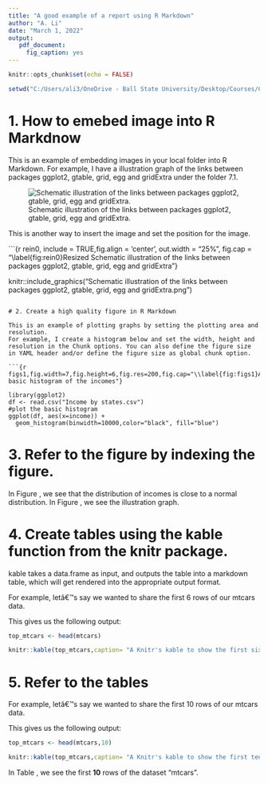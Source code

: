 ```yaml
---
title: "A good example of a report using R Markdown"
author: "A. Li"
date: "March 1, 2022"
output: 
   pdf_document:
     fig_caption: yes
---
```


```r
knitr::opts_chunk$set(echo = FALSE)
```

```r
setwd("C:/Users/ali3/OneDrive - Ball State University/Desktop/Courses/Coursera/DSCI605/Week7/7.1")
```

# 1. How to emebed image into R Markdnow

This is an example of embedding images in your local folder into R Markdown.
For example, I have a illustration graph of the links between packages ggplot2, gtable, grid, egg and gridExtra under the folder 7.1. 

![Schematic illustration of the links between packages ggplot2, gtable, grid, egg and gridExtra.](C:/Users/ali3/OneDrive - Ball State University/Desktop/Courses/Coursera/DSCI605/Week7/7.1/Schematic illustration of the links between packages ggplot2, gtable, grid, egg and gridExtra.png)

This is another way to insert the image and set the position for the image.

```{r rein0, include = TRUE,fig.align = 'center', out.width = "25%", fig.cap = "\\label{fig:rein0}Resized Schematic illustration of the links between packages ggplot2, gtable, grid, egg and gridExtra"}

knitr::include_graphics("Schematic illustration of the links between packages ggplot2, gtable, grid, egg and gridExtra.png")
```

# 2. Create a high quality figure in R Markdown

This is an example of plotting graphs by setting the plotting area and resolution.
For example, I create a histogram below and set the width, height and resolution in the Chunk options. You can also define the figure size in YAML header and/or define the figure size as global chunk option.

```{r figs1,fig.width=7,fig.height=6,fig.res=200,fig.cap="\\label{fig:figs1}A basic histogram of the incomes"}

library(ggplot2)
df <- read.csv("Income by states.csv")
#plot the basic histogram
ggplot(df, aes(x=income)) + 
  geom_histogram(binwidth=10000,color="black", fill="blue")

```

# 3. Refer to the figure by indexing the figure.

In Figure \ref{fig:figs1}, we see that the distribution of incomes is close to a normal distribution.
In Figure \ref{fig:rein0}, we see the illustration graph.


# 4. Create tables using the kable function from the knitr package.

kable takes a data.frame as input, and outputs the table into a markdown table, which will get rendered into the appropriate output format.

For example, letâ€™s say we wanted to share the first 6 rows of our mtcars data.

This gives us the following output:
```r
top_mtcars <- head(mtcars)

knitr::kable(top_mtcars,caption= "A Knitr's kable to show the first six rows of 'mtcars'",digits=2)

```
# 5. Refer to the tables


For example, letâ€™s say we wanted to share the first 10 rows of our mtcars data.

This gives us the following output:
```r
top_mtcars <- head(mtcars,10)

knitr::kable(top_mtcars,caption= "A Knitr's kable to show the first ten rows of 'mtcars'",digits=2)

```

In Table \ref{tab:tbl1}, we see the first **10** rows  of the dataset "mtcars".